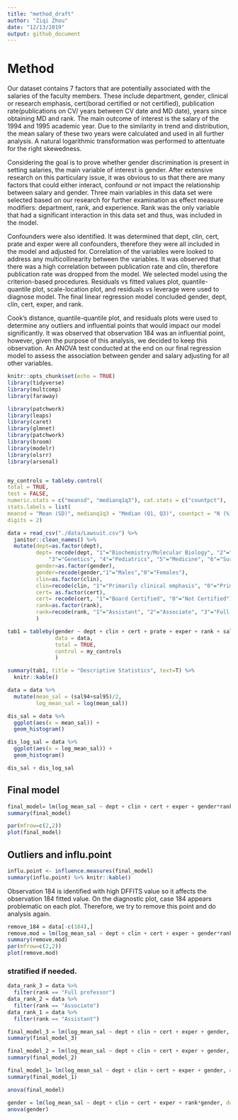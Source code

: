 ```yaml
---
title: "method_draft"
author: "Ziqi Zhou"
date: "12/13/2019"
output: github_document
---
```


# Method

Our dataset contains 7 factors that are potentially associated with the salaries of the faculty members. These include department, gender, clinical or research emphasis, cert(borad certified or not certified), publication rate(publications on CV/ years between CV date and MD date), years since obtaining MD and rank. The main outcome of interest is the salary of the 1994 and 1995 academic year. Due to the similarity in trend and distribution, the mean salary of these two years were calculated and used in all further analysis. A natural logarithmic transformation was performed to attentuate for the right skewedness. 

Considering the goal is to prove whether gender discrimination is present in setting salaries, the main variable of interest is gender. After extensive research on this particulary issue, it was obvious to us that there are many factors that could either interact, confound or not impact the relationship between salary and gender. Three main variables in this data set were selected based on our research for further examination as effect measure modifiers: department, rank, and experience. Rank was the only variable that had a significant interaction in this data set and thus, was included in the model.

Confounders were also identified. It was determined that dept, clin, cert, prate and exper were all confounders, therefore they were all included in the model and adjusted for. Correlation of the variables were looked to address any multicollinearity between the variables. It was observed that there was a high correlation between publication rate and clin, therefore publication rate was dropped from the model. We selected model using the criterion-based procedures. Residuals vs fitted values plot, quantile-quantile plot, scale-location plot, and residuals vs leverage were used to diagnose model. The final linear regression model concluded gender, dept, clin, cert, exper, and rank.

Cook’s distance, quantile-quantile plot, and residuals plots were used to determine any outliers and influential points that would impact our model significantly. It was observed that observation 184 was an influential point, however, given the purpose of this analysis, we decided to keep this observation. An ANOVA test conducted at the end on our final regression model to assess the association between gender and salary adjusting for all other variables. 


```r
knitr::opts_chunk$set(echo = TRUE)
library(tidyverse)
library(multcomp)
library(faraway)

library(patchwork)
library(leaps)
library(caret)
library(glmnet)
library(patchwork)
library(broom)
library(modelr)
library(olsrr)
library(arsenal)


my_controls = tableby.control(
total = TRUE,
test = FALSE,
numeric.stats = c("meansd", "medianq1q3"), cat.stats = c("countpct"),
stats.labels = list(
meansd = "Mean (SD)", medianq1q3 = "Median (Q1, Q3)", countpct = "N (%)"),
digits = 2)
```

```r
data = read_csv("./data/Lawsuit.csv") %>% 
  janitor::clean_names() %>% 
  mutate(dept=as.factor(dept),
         dept= recode(dept, "1"="Biochemistry/Molecular Biology", "2"="Physiology", 
             "3"="Genetics", "4"="Pediatrics", "5"="Medicine", "6"="Surgery"),
         gender=as.factor(gender),
         gender=recode(gender,"1"="Males","0"="Females"),
         clin=as.factor(clin),
         clin=recode(clin, "1"="Primarily clinical emphasis", "0"="Primarily research emphasis"),
         cert= as.factor(cert),
         cert= recode(cert, "1"="Board Certified", "0"="Not Certified"),
         rank=as.factor(rank),
         rank=recode(rank, "1"="Assistant", "2"="Associate", "3"="Full professor")
         )
```


```r
tab1 = tableby(gender ~ dept + clin + cert + prate + exper + rank + sal94 + sal95,
               data = data,
               total = TRUE,
               control = my_controls
               )

summary(tab1, title = "Descriptive Statistics", text=T) %>% 
  knitr::kable()
```

```r
data = data %>% 
  mutate(mean_sal = (sal94+sal95)/2,
         log_mean_sal = log(mean_sal))
```

```r
dis_sal = data %>% 
  ggplot(aes(x = mean_sal)) + 
  geom_histogram()

dis_log_sal = data %>% 
  ggplot(aes(x = log_mean_sal)) + 
  geom_histogram()

dis_sal + dis_log_sal
```

## Final model

```r
final_model= lm(log_mean_sal ~ dept + clin + cert + exper + gender*rank, data = data)
summary(final_model)

par(mfrow=c(2,2))
plot(final_model)
```

## Outliers and influ.point
```r
influ.point <- influence.measures(final_model)
summary(influ.point) %>% knitr::kable()
```
Observation 184 is identified with high DFFITS value so it affects the observation 184 fitted value. On the diagnostic plot, case 184 appears problematic on each plot. Therefore, we try to remove this point and do analysis again.

```r
remove_184 = data[-c(184),]
remove.mod = lm(log_mean_sal ~ dept + clin + cert + exper + gender*rank, data=remove_184)
summary(remove.mod)
par(mfrow=c(2,2))
plot(remove.mod)
```




### stratified if needed.
```r
data_rank_3 = data %>% 
  filter(rank == "Full professor")
data_rank_2 = data %>% 
  filter(rank == "Associate")
data_rank_1 = data %>% 
  filter(rank == "Assistant")

final_model_3 = lm(log_mean_sal ~ dept + clin + cert + exper + gender, data = data_rank_3)
summary(final_model_3)

final_model_2 = lm(log_mean_sal ~ dept + clin + cert + exper + gender, data = data_rank_2)
summary(final_model_2)

final_model_1= lm(log_mean_sal ~ dept + clin + cert + exper + gender, data = data_rank_1)
summary(final_model_1)
```

```r
anova(final_model)
```

```r
gender = lm(log_mean_sal ~ dept + clin + cert + exper + rank*gender, data = data)
anova(gender)
```


